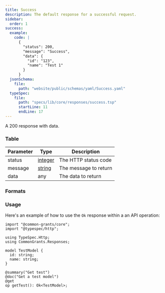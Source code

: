 ```yaml
---
title: Success
description: The default response for a successful request.
sidebar:
  order: 1
success:
  example:
    code: |
      {
        "status": 200,
        "message": "Success",
        "data": {
          "id": "123",
          "name": "Test 1"
        }
      }
  jsonSchema:
    file:
      path: "website/public/schemas/yaml/Success.yaml"
  typeSpec:
    file:
      path: "specs/lib/core/responses/success.tsp"
      startLine: 11
      endLine: 17
---
```



A 200 response with data.

### Table

| Parameter | Type                                       | Description           |
| --------- | ------------------------------------------ | --------------------- |
| status    | [integer](/protocol/types/numeric#integer) | The HTTP status code  |
| message   | [string](/protocol/types/string#string)    | The message to return |
| data      | any                                        | The data to return    |

### Formats

<SchemaFormatTabs
  example={frontmatter.success.example}
  jsonSchema={frontmatter.success.jsonSchema}
  typeSpec={frontmatter.success.typeSpec}
/>

### Usage

Here's an example of how to use the `Ok` response within a an API operation:

```typespec
import "@common-grants/core";
import "@typespec/http";

using TypeSpec.Http;
using CommonGrants.Responses;

model TestModel {
  id: string;
  name: string;
}

@summary("Get test")
@doc("Get a test model")
@get
op getTest(): Ok<TestModel>;
```
